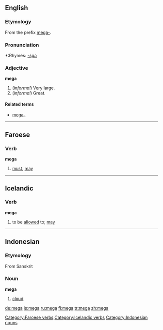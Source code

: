 ==English==

===Etymology===
From the prefix [[mega-]].

===Pronunciation===
*:Rhymes: [[Rhymes:English:-ɛɡə|-ɛɡə]]

===Adjective===
'''mega'''

#(''informal'') Very large.
#(''informal'') Great.

====Related terms====
<!-- These are mainly nonce words, unless specific definitions are known and entries can be set up
*[[mega deal]]
*[[mega energy]]
*[[mega high]]
*[[mega low]]
*[[mega market]]
*[[mega-mart]]
*[[mega meal]] (''registered trademark?  spelling?''), used by [[w:Kentucky Fried Chicken|KFC]]
*[[mega-merger]]
*[[mega moolah]], term used by the [[w:Fox Box|Fox Box]], formerly [[w:Fox Kids|Fox Kids]]
*[[mega morning]]
*[[mega movie]]
*[[mega party]]
*[[mega power]]
*[[mega road]]
*[[mega-selection]]
*[[mega speed]]
-->

*[[mega-]]

----

==Faroese==
===Verb===
'''mega'''
# [[must]], [[may]]

[[Category:Faroese verbs]]
----

==Icelandic==
===Verb===
'''mega'''

# to be [[allowed]] to; [[may]]

[[Category:Icelandic verbs]]

----

==Indonesian==
===Etymology===
From Sanskrit
===Noun===
'''mega'''

#[[cloud]]

[[Category:Indonesian nouns]]

[[de:mega]]
[[is:mega]]
[[ru:mega]]
[[fi:mega]]
[[tr:mega]]
[[zh:mega]]